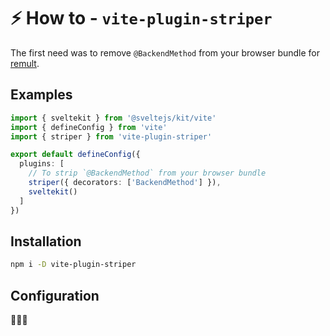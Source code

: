 
# ⚡ How to - `vite-plugin-striper`

The first need was to remove `@BackendMethod` from your browser bundle for
[remult](https://remult.dev/).

## Examples

```ts filename="vite.config.ts" {3, 7, 8}
import { sveltekit } from '@sveltejs/kit/vite'
import { defineConfig } from 'vite'
import { striper } from 'vite-plugin-striper'

export default defineConfig({
  plugins: [
    // To strip `@BackendMethod` from your browser bundle
    striper({ decorators: ['BackendMethod'] }),
    sveltekit()
  ]
})
```

## Installation

```sh npm2yarn
npm i -D vite-plugin-striper
```

## Configuration

🚧🚧🚧
